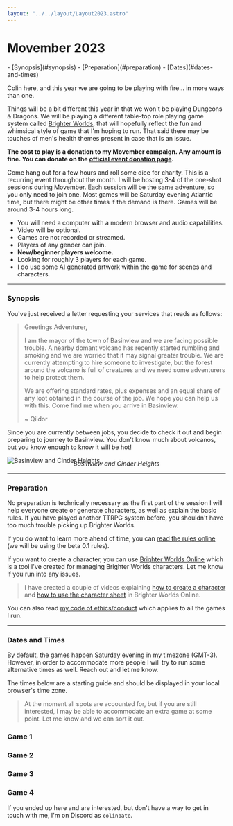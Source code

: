 ```yaml
---
layout: "../../layout/Layout2023.astro"
---
```


# Movember 2023

<nav>
- [Synopsis](#synopsis)
- [Preparation](#preparation)
- [Dates](#dates-and-times)
</nav>

Colin here, and this year we are going to be playing with fire... in more ways than one.

Things will be a bit different this year in that we won't be playing Dungeons & Dragons. We will be playing a different table-top role playing game system called [Brighter Worlds][1], that will hopefully reflect the fun and whimsical style of game that I'm hoping to run. That said there may be touches of men's health themes present in case that is an issue.

**The cost to play is a donation to my Movember campaign. Any amount is fine. You can donate on the [official event donation page](/donate).**

Come hang out for a few hours and roll some dice for charity. This is a recurring event throughout the month. I will be hosting 3-4 of the one-shot sessions during Movember. Each session will be the same adventure, so you only need to join one. Most games will be Saturday evening Atlantic time, but there might be other times if the demand is there. Games will be around 3-4 hours long.

- You will need a computer with a modern browser and audio capabilities.
- Video will be optional.
- Games are not recorded or streamed.
- Players of any gender can join.
- **New/beginner players welcome.**
- Looking for roughly 3 players for each game.
- I do use some AI generated artwork within the game for scenes and characters.

---

### Synopsis

You've just received a letter requesting your services that reads as follows:

> Greetings Adventurer,
> 
> I am the mayor of the town of Basinview and we are facing possible trouble. A nearby domant volcano has recently started rumbling and smoking and we are worried that it may signal greater trouble. We are currently attempting to hire someone to investigate, but the forest around the volcano is full of creatures and we need some adventurers to help protect them.
> 
> We are offering standard rates, plus expenses and an equal share of any loot obtained in the course of the job. We hope you can help us with this. Come find me when you arrive in Basinview.
> 
> ~ Qildor

Since you are currently between jobs, you decide to check it out and begin preparing to journey to Basinview. You don't know much about volcanos, but you know enough to know it will be hot!

![Basinview and Cinder Heights](https://longrest.nyc3.digitaloceanspaces.com/scenes/bw-playingwithfire/basinview.jpg "Basinview and Cinder Heights")

<div style="text-align: center; margin-top: -1.5rem;">

*Basinview and Cinder Heights*

</div>

---

### Preparation

No preparation is technically necessary as the first part of the session I will help everyone create or generate characters, as well as explain the basic rules. If you have played another TTRPG system before, you shouldn't have too much trouble picking up Brighter Worlds.

If you do want to learn more ahead of time, you can [read the rules online][1] (we will be using the beta 0.1 rules).

If you want to create a character, you can use [Brighter Worlds Online](https://dev.brighterworlds.app/) which is a tool I've created for managing Brighter Worlds characters. Let me know if you run into any issues.

> I have created a couple of videos explaining [how to create a character](https://www.youtube.com/watch?v=kD4kbJPRJ5Q) and [how to use the character sheet](https://www.youtube.com/watch?v=xkRU3z2BmJg) in Brighter Worlds Online.

You can also read [my code of ethics/conduct](https://divora.world/code-of-ethics/) which applies to all the games I run.

---

### Dates and Times

By default, the games happen Saturday evening in my timezone (GMT-3). However, in order to accommodate more people I will try to run some alternative times as well. Reach out and let me know.

The times below are a starting guide and should be displayed in your local browser's time zone.

> At the moment all spots are accounted for, but if you are still interested, I may be able to accommodate an extra game at some point. Let me know and we can sort it out.

<Game>

### Game 1

<LocalDate date="2023-11-04T23:00:00Z" />

<Spots remaining={0} />

</Game>

<Game alt>

### Game 2

<LocalDate date="2023-11-12T00:00:00Z" />

<Spots remaining={0} />

</Game>

<Game>

### Game 3

<LocalDate date="2023-11-19T00:00:00Z" />

<Spots remaining={0} />

</Game>

<Game alt>

### Game 4

<LocalDate date="2023-11-25T19:00:00Z" />

<Spots remaining={0} />

</Game>

If you ended up here and are interested, but don't have a way to get in touch with me, I'm on Discord as `colinbate`.

[1]: https://dev.brighterworldsrpg.com/
